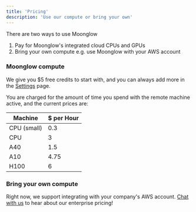 ```yaml
---
title: 'Pricing'
description: 'Use our compute or bring your own'
---
```


There are two ways to use Moonglow

1. Pay for Moonglow's integrated cloud CPUs and GPUs
2. Bring your own compute e.g. use Moonglow with your AWS account

### Moonglow compute

We give you $5 free credits to start with, and you can always add more in the [Settings](https://app.moonglow.ai/settings) page.

You are charged for the amount of time you spend with the remote machine active, and the current prices are:

| Machine | $ per Hour |
| -------- | --------- |
| CPU (small) | 0.3 |
| CPU | 3 |
| A40 | 1.5 |
| A10 | 4.75 |
| H100 | 6 |

### Bring your own compute

Right now, we support integrating with your company's AWS account. [Chat with us](https://calendly.com/moonglowai/onboarding) to hear about our enterprise pricing!